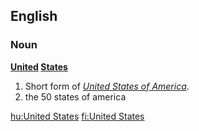 ==English==

===Noun===
'''[[United]] [[States]]'''

#Short form of ''[[United States of America]]''.
# the 50 states of america

[[hu:United States]]
[[fi:United States]]